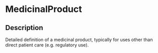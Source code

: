 # MedicinalProduct
 ## Description 
 Detailed definition of a medicinal product, typically for uses other than direct patient care (e.g. regulatory use).